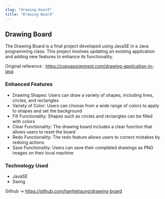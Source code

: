 ```yaml
---
slug: "drawing-board"
title: "Drawing Board"
---
```


## Drawing Board 

The Drawing Board is a final project developed using JavaSE in a Java programming class. This project involves updating an existing application and adding new features to enhance its functionality.

<p>Original reference : <a href="https://copyassignment.com/drawing-application-in-java" target="_blank">https://copyassignment.com/drawing-application-in-java</a></p>

### Enhanced Features
* Drawing Shapes: Users can draw a variety of shapes, including lines, circles, and rectangles
* Variety of Color: Users can choose from a wide range of colors to apply to shapes and set the background
* Fill Functionality: Shapes such as circles and rectangles can be filled with colors
* Clear Functionality: The drawing board includes a clear function that allows users to reset the board
* Redo Functionality: The redo feature allows users to correct mistakes by redoing actions
* Save Functionality: Users can save their completed drawings as PNG images on their local machine

### Technology Used
* JavaSE
* Swing

<p>Github -> <a href="https://github.com/hanhtetaung/drawing-board" target="_blank">https://github.com/hanhtetaung/drawing-board</a></p>